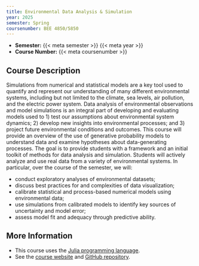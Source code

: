 ```yaml
---
title: Environmental Data Analysis & Simulation
year: 2025
semester: Spring
coursenumber: BEE 4850/5850
---
```


- **Semester:** {{< meta semester >}} {{< meta year >}}
- **Course Number:** {{< meta coursenumber >}}

## Course Description

Simulations from numerical and statistical models are a key tool used to quantify and represent our understanding of many different environmental systems, including but not limited to the climate, sea levels, air pollution, and the electric power system. Data analysis of environmental observations and model simulations is an integral part of developing and evaluating models used to 1) test our assumptions about environmental system dynamics; 2) develop new insights into environmental processes; and 3) project future environmental conditions and outcomes. This course will provide an overview of the use of generative probability models to understand data and examine hypotheses about data-generating processes. The goal is to provide students with a framework and an initial toolkit of methods for data analysis and simulation. Students will actively analyze and use real data from a variety of environmental systems. In particular, over the course of the semester, we will:

* conduct exploratory analyses of environmental datasets;
* discuss best practices for and complexities of data visualization;
* calibrate statistical and process-based numerical models using environmental data;
* use simulations from calibrated models to identify key sources of uncertainty and model error;
* assess model fit and adequacy through predictive ability.

## More Information

- This course uses the [Julia programming language](https://julialang.org).
- See the [course website](https://bee4850.viveks.me/) and [GitHub repository](https://github.com/BEE4850/bee4850.github.io).
